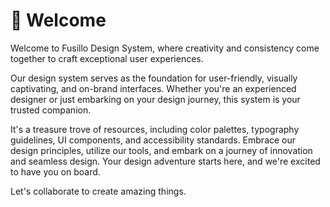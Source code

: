 

<Meta title="Welcome" />

# 👋 Welcome

Welcome to Fusillo Design System, where creativity and consistency come together to craft exceptional user experiences.

Our design system serves as the foundation for user-friendly, visually captivating, and on-brand interfaces. Whether you're an experienced designer or just embarking on your design journey, this system is your trusted companion.

It's a treasure trove of resources, including color palettes, typography guidelines, UI components, and accessibility standards. Embrace our design principles, utilize our tools, and embark on a journey of innovation and seamless design. Your design adventure starts here, and we're excited to have you on board.

Let's collaborate to create amazing things.